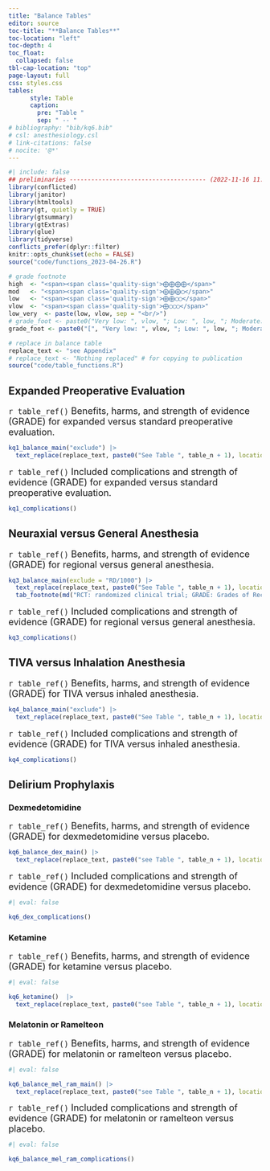 ```yaml
---
title: "Balance Tables"
editor: source
toc-title: "**Balance Tables**"
toc-location: "left"
toc-depth: 4
toc_float: 
  collapsed: false
tbl-cap-location: "top"
page-layout: full
css: styles.css
tables:
      style: Table
      caption:
        pre: "Table "
        sep: " -- "
# bibliography: "bib/kq6.bib"
# csl: anesthesiology.csl
# link-citations: false
# nocite: '@*'
---
```


<!-- ## Updates -->
<!-- ::: {.callout-important collapse="true"} -->
<!-- ### `r lubridate::today()` -->

<!-- | Date               | Modification| -->
<!-- |:------------------------|:-----------------------------------------------| -->
<!-- | 2024-04-07 | Updated expanded versus standard preoperative evaluation. | -->

<!-- ::: -->

```r
#| include: false
## preliminaries -------------------------------------- (2022-11-16 11:49) @----
library(conflicted)
library(janitor)
library(htmltools)
library(gt, quietly = TRUE)
library(gtsummary)
library(gtExtras)
library(glue)
library(tidyverse)
conflicts_prefer(dplyr::filter)
knitr::opts_chunk$set(echo = FALSE)
source("code/functions_2023-04-26.R")

# grade footnote
high  <- "<span><span class='quality-sign'>⨁⨁⨁⨁</span>"
mod   <- "<span><span class='quality-sign'>⨁⨁⨁◯</span>"
low   <- "<span><span class='quality-sign'>⨁⨁◯◯</span>"
vlow  <- "<span><span class='quality-sign'>⨁◯◯◯</span>"
low_very  <- paste(low, vlow, sep = "<br/>")
# grade_foot <- paste0("Very low: ", vlow, "; Low: ", low, "; Moderate: ", mod, "; High: ", high, ".")
grade_foot <- paste0("[", "Very low: ", vlow, "; Low: ", low, "; Moderate: ", mod, "; High: ", high, ".", "]", "(", "soe_gt.html#grade", ")")

# replace in balance table
replace_text <- "see Appendix"
# replace_text <- "Nothing replaced" # for copying to publication
source("code/table_functions.R")
```

## Expanded Preoperative Evaluation

<font size = 4> `r table_ref()` Benefits, harms, and strength of evidence (GRADE) for expanded versus standard preoperative evaluation. </font>

```r
kq1_balance_main("exclude") |> 
  text_replace(replace_text, paste0("See Table ", table_n + 1), locations = cells_body()) 

```

<font size = 4> `r table_ref()` Included complications and strength of evidence (GRADE) for expanded versus standard preoperative evaluation. </font>

```r
kq1_complications()
```

## Neuraxial versus General Anesthesia

<font size = 4> `r table_ref()` Benefits, harms, and strength of evidence (GRADE) for regional versus general anesthesia. </font>

```r
kq3_balance_main(exclude = "RD/1000") |> 
  text_replace(replace_text, paste0("See Table ", table_n + 1), locations = cells_body()) |> 
  tab_footnote(md("RCT: randomized clinical trial; GRADE: Grades of Recommendation, Assessment, Development, and Evaluation; RR: risk ratio; SMD: standardized mean difference; MD: mean difference."))
```

<font size = 4> `r table_ref()` Included complications and strength of evidence (GRADE) for regional versus general anesthesia. </font>

```r
kq3_complications()
```

## TIVA versus Inhalation Anesthesia

<font size = 4> `r table_ref()` Benefits, harms, and strength of evidence (GRADE) for TIVA versus inhaled anesthesia. </font>

```r
kq4_balance_main("exclude") |> 
  text_replace(replace_text, paste0("See Table ", table_n + 1), locations = cells_body())
```

<font size = 4> `r table_ref()` Included complications and strength of evidence (GRADE) for TIVA versus inhaled anesthesia. </font>

```r
kq4_complications()
```

## Delirium Prophylaxis

### Dexmedetomidine

<font size = 4> `r table_ref()` Benefits, harms, and strength of evidence (GRADE) for dexmedetomidine versus placebo. </font>

```r
kq6_balance_dex_main() |> 
  text_replace(replace_text, paste0("see Table ", table_n + 1), locations = cells_body())
```

<font size = 4> `r table_ref()` Included complications and strength of evidence (GRADE) for dexmedetomidine versus placebo. </font>

```r
#| eval: false

kq6_dex_complications()
```

### Ketamine

<font size = 4> `r table_ref()` Benefits, harms, and strength of evidence (GRADE) for ketamine versus placebo. </font>

```r
#| eval: false

kq6_ketamine()  |> 
  text_replace(replace_text, paste0("see Table ", table_n + 1), locations = cells_body())
```

### Melatonin or Ramelteon

<font size = 4> `r table_ref()` Benefits, harms, and strength of evidence (GRADE) for melatonin or ramelteon versus placebo. </font>

```r
#| eval: false

kq6_balance_mel_ram_main() |> 
  text_replace(replace_text, paste0("see Table ", table_n + 1), locations = cells_body())
```

<font size = 4> `r table_ref()` Included complications and strength of evidence (GRADE) for melatonin or ramelteon versus placebo. </font>

```r
#| eval: false

kq6_balance_mel_ram_complications()
```

